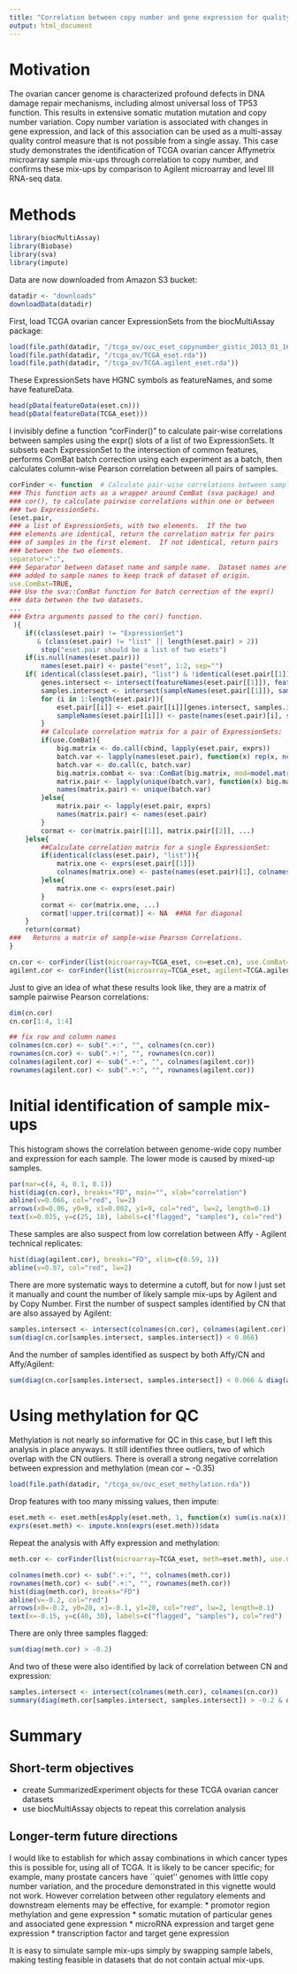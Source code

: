 ```yaml
---
title: "Correlation between copy number and gene expression for quality control of ovarian cancer experiments"
output: html_document
---
```


# Motivation

The ovarian cancer genome is characterized profound defects in DNA damage repair mechanisms, including almost universal loss of TP53 function.  This results in extensive somatic mutation mutation and copy number variation.  Copy number variation is associated with changes in gene expression, and lack of this association can be used as a multi-assay quality control measure that is not possible from a single assay.   This case study demonstrates the identification of TCGA ovarian cancer Affymetrix microarray sample mix-ups through correlation to copy number, and confirms these mix-ups by comparison to Agilent microarray and level III RNA-seq data.  

# Methods
```r
library(biocMultiAssay)
library(Biobase)
library(sva)
library(impute)
```

Data are now downloaded from Amazon S3 bucket:
```r
datadir <- "downloads" 
downloadData(datadir)
```

First, load TCGA ovarian cancer ExpressionSets from the biocMultiAssay package:
```r
load(file.path(datadir, "/tcga_ov/ovc_eset_copynumber_gistic_2013_01_16.rda"))
load(file.path(datadir, "/tcga_ov/TCGA_eset.rda"))
load(file.path(datadir, "/tcga_ov/TCGA.agilent_eset.rda"))
```

These ExpressionSets have HGNC symbols as featureNames, and some have featureData.
```r
head(pData(featureData(eset.cn)))
head(pData(featureData(TCGA_eset)))
```

I invisibly define a function "corFinder()" to calculate pair-wise correlations between samples using the expr() slots of a list of two ExpressionSets.  It subsets each ExpressionSet to the intersection of common features, performs ComBat batch correction using each experiment as a batch, then calculates column-wise Pearson correlation between all pairs of samples.
```r
corFinder <- function  # Calculate pair-wise correlations between samples using the expr() slots of a list of two ExpressionSets.
### This function acts as a wrapper around ComBat (sva package) and
### cor(), to calculate pairwise correlations within one or between
### two ExpressionSets.
(eset.pair,
### a list of ExpressionSets, with two elements.  If the two
### elements are identical, return the correlation matrix for pairs
### of samples in the first element.  If not identical, return pairs
### between the two elements.
separator=":",
### Separator between dataset name and sample name.  Dataset names are
### added to sample names to keep track of dataset of origin.
use.ComBat=TRUE,
### Use the sva::ComBat function for batch correction of the expr()
### data between the two datasets.
...
### Extra arguments passed to the cor() function.
 ){
    if((class(eset.pair) != "ExpressionSet")
       & (class(eset.pair) != "list" || length(eset.pair) > 2))
        stop("eset.pair should be a list of two esets")
    if(is.null(names(eset.pair)))
        names(eset.pair) <- paste("eset", 1:2, sep="")
    if( identical(class(eset.pair), "list") & !identical(eset.pair[[1]], eset.pair[[2]]) ){
        genes.intersect <- intersect(featureNames(eset.pair[[1]]), featureNames(eset.pair[[2]]))
        samples.intersect <- intersect(sampleNames(eset.pair[[1]]), sampleNames(eset.pair[[2]]))
        for (i in 1:length(eset.pair)){
            eset.pair[[i]] <- eset.pair[[i]][genes.intersect, samples.intersect]
            sampleNames(eset.pair[[i]]) <- paste(names(eset.pair)[i], sampleNames(eset.pair[[i]]), sep=separator)
        }
        ## Calculate correlation matrix for a pair of ExpressionSets:
        if(use.ComBat){
            big.matrix <- do.call(cbind, lapply(eset.pair, exprs))
            batch.var <- lapply(names(eset.pair), function(x) rep(x, ncol(eset.pair[[x]])))
            batch.var <- do.call(c, batch.var)
            big.matrix.combat <- sva::ComBat(big.matrix, mod=model.matrix(~(rep(1, length(batch.var)))), batch=batch.var)
            matrix.pair <- lapply(unique(batch.var), function(x) big.matrix.combat[, batch.var %in% x])
            names(matrix.pair) <- unique(batch.var)
        }else{
            matrix.pair <- lapply(eset.pair, exprs)
            names(matrix.pair) <- names(eset.pair)
        }
        cormat <- cor(matrix.pair[[1]], matrix.pair[[2]], ...)
    }else{
        ##Calculate correlation matrix for a single ExpressionSet:
        if(identical(class(eset.pair), "list")){
            matrix.one <- exprs(eset.pair[[1]])
            colnames(matrix.one) <- paste(names(eset.pair)[1], colnames(matrix.one), sep=separator)
        }else{
            matrix.one <- exprs(eset.pair)
        }
        cormat <- cor(matrix.one, ...)
        cormat[!upper.tri(cormat)] <- NA  ##NA for diagonal
    }
    return(cormat)
###   Returns a matrix of sample-wise Pearson Correlations.
}
```

```r
cn.cor <- corFinder(list(microarray=TCGA_eset, cn=eset.cn), use.ComBat=FALSE)
agilent.cor <- corFinder(list(microarray=TCGA_eset, agilent=TCGA.agilent_eset), use.ComBat=TRUE)
```

Just to give an idea of what these results look like, they are a matrix of sample pairwise Pearson correlations:

```r
dim(cn.cor)
cn.cor[1:4, 1:4]
```

```r
## fix row and column names
colnames(cn.cor) <- sub(".+:", "", colnames(cn.cor))
rownames(cn.cor) <- sub(".+:", "", rownames(cn.cor))
colnames(agilent.cor) <- sub(".+:", "", colnames(agilent.cor))
rownames(agilent.cor) <- sub(".+:", "", rownames(agilent.cor))
```

# Initial identification of sample mix-ups

This histogram shows the correlation between genome-wide copy number and expression for each sample.  The lower mode is caused by mixed-up samples.
```r
par(mar=c(4, 4, 0.1, 0.1))
hist(diag(cn.cor), breaks="FD", main="", xlab="correlation")
abline(v=0.066, col="red", lw=2)
arrows(x0=0.06, y0=9, x1=0.002, y1=9, col="red", lw=2, length=0.1)
text(x=0.025, y=c(25, 18), labels=c("flagged", "samples"), col="red")
```

These samples are also suspect from low correlation between Affy - Agilent technical replicates:

```r
hist(diag(agilent.cor), breaks="FD", xlim=c(0.59, 1))
abline(v=0.87, col="red", lw=2)
```

There are more systematic ways to determine a cutoff, but for now I just set it manually and count the number of likely sample mix-ups by Agilent and by Copy Number.  First the number of suspect samples identified by CN that are also assayed by Agilent:

```r
samples.intersect <- intersect(colnames(cn.cor), colnames(agilent.cor))
sum(diag(cn.cor[samples.intersect, samples.intersect]) < 0.066)
```

And the number of samples identified as suspect by both Affy/CN and Affy/Agilent:
```r
sum(diag(cn.cor[samples.intersect, samples.intersect]) < 0.066 & diag(agilent.cor[samples.intersect, samples.intersect]) < 0.87)
```

# Using methylation for QC

Methylation is not nearly so informative for QC in this case, but I
left this analysis in place anyways.  It still identifies three
outliers, two of which overlap with the CN outliers.  There is
overall a strong negative correlation between expression and
methylation (mean cor ~ -0.35)

```r
load(file.path(datadir, "/tcga_ov/ovc_eset_methylation.rda"))
```

Drop features with too many missing values, then impute:

```r
eset.meth <- eset.meth[esApply(eset.meth, 1, function(x) sum(is.na(x))) < 300, ]
exprs(eset.meth) <- impute.knn(exprs(eset.meth))$data
```

Repeat the analysis with Affy expression and methylation:

```r
meth.cor <- corFinder(list(microarray=TCGA_eset, meth=eset.meth), use.ComBat=FALSE)
```

```r
colnames(meth.cor) <- sub(".+:", "", colnames(meth.cor))
rownames(meth.cor) <- sub(".+:", "", rownames(meth.cor))
hist(diag(meth.cor), breaks="FD")
abline(v=-0.2, col="red")
arrows(x0=-0.2, y0=20, x1=-0.1, y1=20, col="red", lw=2, length=0.1)
text(x=-0.15, y=c(40, 30), labels=c("flagged", "samples"), col="red")
```

There are only three samples flagged:
```r
sum(diag(meth.cor) > -0.2)
```

And two of these were also identified by lack of correlation between CN and expression:

```r
samples.intersect <- intersect(colnames(meth.cor), colnames(cn.cor))
summary(diag(meth.cor[samples.intersect, samples.intersect]) > -0.2 & diag(cn.cor[samples.intersect, samples.intersect]) < 0.066)
```

# Summary

## Short-term objectives
* create SummarizedExperiment objects for these TCGA ovarian cancer datasets
* use biocMultiAssay objects to repeat this correlation analysis
 
## Longer-term future directions
I would like to establish for which assay combinations in which cancer types this is possible for, using all of TCGA.  It is likely to be cancer specific; for example, many prostate cancers have ``quiet'' genomes with little copy number variation, and the procedure demonstrated in this vignette would not work.  However correlation between other regulatory elements and downstream elements may be effective, for example:
* promotor region methylation and gene expression
* somatic mutation of particular genes and associated gene expression
* microRNA expression and target gene expression
* transcription factor and target gene expression

It is easy to simulate sample mix-ups simply by swapping sample labels, making testing feasible in datasets that do not contain actual mix-ups.  
